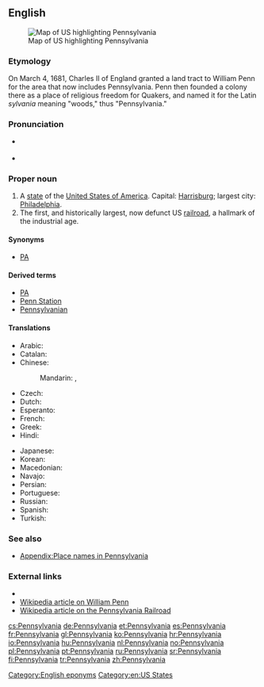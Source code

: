 ==English==
[[Image:Map of USA highlighting Pennsylvania.png|thumb|right|Map of US highlighting Pennsylvania]]

===Etymology===
On March 4, 1681, Charles II of England granted a land tract to William Penn for the area that now includes Pennsylvania. Penn then founded a colony there as a place of religious freedom for Quakers, and named it for the Latin ''sylvania'' meaning "woods," thus "Pennsylvania."

===Pronunciation===
* {{a|US}} {{IPA|/ˌpɛnsɨlˈveɪniə/}}
* {{audio|en-us-Pennsylvania.ogg|Audio (US)}}
*: {{rhymes|eɪniə}}

===Proper noun===
{{en-proper noun}}

# A [[state]] of the [[United States of America]]. Capital: [[Harrisburg]]; largest city: [[Philadelphia]].
# The first, and historically largest, now defunct US [[railroad]], a hallmark of the industrial age.

====Synonyms====
* {{sense|US state}} [[PA]]

====Derived terms====
* [[PA]]
* [[Penn Station]]
* [[Pennsylvanian]]

====Translations====
{{trans-top|US state}}
* Arabic: {{t-|ar|بنسيلفانيا|f|tr=binsilfaanya}}
* Catalan: {{t-|ca|Pennsilvània|f}}
* Chinese:
*: Mandarin: {{t|cmn|賓夕法尼亞|sc=Hani}}, {{t|cmn|宾夕法尼亚|tr=Bīnxīfǎníyà|sc=Hani}}
* Czech: {{t+|cs|Pensylvánie|f}}
* Dutch: {{qualifier|archaic}} {{t+|nl|Pennsylvanië|f}}
* Esperanto: {{t-|eo|Pensilvanio}}
* French: {{t+|fr|Pennsylvanie}}
* Greek: {{t-|el|Πενσυλβάνια|tr=Pensylvánia}}
* Hindi: {{t-|hi|पेन्सिलवेनिया|tr=pēnsilvēniyā|xs=Hindi}}
{{trans-mid}}
* Japanese: {{t-|ja|ペンシルベニア|tr=Penshirubenia}}
* Korean: {{t-|ko|펜실베이니아|tr=Pensilbeinia|sc=Hang}}
* Macedonian: {{t-|mk|Пенсилванија|f|tr=Pensilvánija}}
* Navajo: {{tø|nv|Pénsówéíniyah hahoodzo}}
* Persian: {{t+|fa|پنسیلوانیا}}
* Portuguese: {{t+|pt|Pensilvânia|f}}
* Russian: {{t-|ru|Пенсильвания|f|tr=Pensil’vánija}}
* Spanish: {{t+|es|Pensilvania|f}}
* Turkish: {{t+|tr|Pennsylvania}}
{{trans-bottom}}

{{trans-top|railroad}}
{{trans-mid}}
{{trans-bottom}}

===See also===
* [[Appendix:Place names in Pennsylvania]]

===External links===
* {{pedialite}}
* [[:w:William Penn|Wikipedia article on William Penn]]
* [[:w:Pennsylvania Railroad|Wikipedia article on the Pennsylvania Railroad]]

[[Category:English eponyms]]
[[Category:en:US States]]

[[cs:Pennsylvania]]
[[de:Pennsylvania]]
[[et:Pennsylvania]]
[[es:Pennsylvania]]
[[fr:Pennsylvania]]
[[gl:Pennsylvania]]
[[ko:Pennsylvania]]
[[hr:Pennsylvania]]
[[io:Pennsylvania]]
[[hu:Pennsylvania]]
[[nl:Pennsylvania]]
[[no:Pennsylvania]]
[[pl:Pennsylvania]]
[[pt:Pennsylvania]]
[[ru:Pennsylvania]]
[[sr:Pennsylvania]]
[[fi:Pennsylvania]]
[[tr:Pennsylvania]]
[[zh:Pennsylvania]]